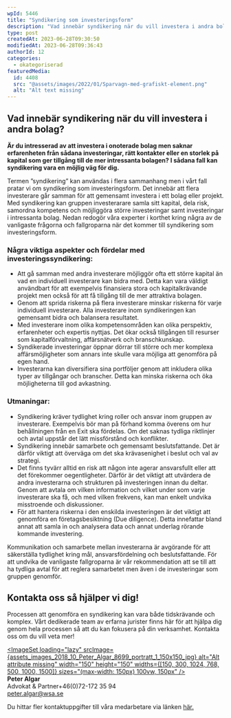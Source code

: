 ```yaml
---
wpId: 5446
title: "Syndikering som investeringsform"
description: "Vad innebär syndikering när du vill investera i andra bolag? Är du intresserad av att investera i onoterade bolag men saknar erfarenheten från sådana investeringar, rätt kontakter eller en storlek&hellip;"
type: post
createdAt: 2023-06-28T09:30:50
modifiedAt: 2023-06-28T09:36:43
authorId: 12
categories:
  - okategoriserad
featuredMedia:
  id: 4408
  src: "@assets/images/2022/01/Sparvagn-med-grafiskt-element.png"
  alt: "Alt text missing"
---
```




## Vad innebär syndikering när du vill investera i andra bolag?

**Är du intresserad av att investera i onoterade bolag men saknar erfarenheten från sådana investeringar, rätt kontakter eller en storlek på kapital som ger tillgång till de mer intressanta bolagen? I sådana fall kan syndikering vara en möjlig väg för dig.**

Termen ”syndikering” kan användas i flera sammanhang men i vårt fall pratar vi om syndikering som investeringsform. Det innebär att flera investerare går samman för att gemensamt investera i ett bolag eller projekt. Med syndikering kan gruppen investerarare samla sitt kapital, dela risk, samordna kompetens och möjliggöra större investeringar samt investeringar i intressanta bolag. Nedan redogör våra experter i korthet kring några av de vanligaste frågorna och fallgroparna när det kommer till syndikering som investeringsform.

### Några viktiga aspekter och fördelar med investeringssyndikering:

*   Att gå samman med andra investerare möjliggör ofta ett större kapital än vad en individuell investerare kan bidra med. Detta kan vara väldigt användbart för att exempelvis finansiera stora och kapitalkrävande projekt men också för att få tillgång till de mer attraktiva bolagen.
*   Genom att sprida riskerna på flera investerare minskar riskerna för varje individuell investerare. Alla investerare inom syndikeringen kan gemensamt bidra och balansera resultatet.
*   Med investerare inom olika kompetensområden kan olika perspektiv, erfarenheter och expertis nyttjas. Det ökar också tillgången till resurser som kapitalförvaltning, affärsnätverk och branschkunskap.
*   Syndikerade investeringar öppnar dörrar till större och mer komplexa affärsmöjligheter som annars inte skulle vara möjliga att genomföra på egen hand.
*   Investerarna kan diversifiera sina portföljer genom att inkludera olika typer av tillgångar och branscher. Detta kan minska riskerna och öka möjligheterna till god avkastning.

### Utmaningar:

*   Syndikering kräver tydlighet kring roller och ansvar inom gruppen av investerare. Exempelvis bör man på förhand komma överens om hur behållningen från en Exit ska fördelas. Om det saknas tydliga riktlinjer och avtal uppstår det lätt missförstånd och konflikter.
*   Syndikering innebär samarbete och gemensamt beslutsfattande. Det är därför viktigt att överväga om det ska krävasenighet i beslut och val av strategi.
*   Det finns tyvärr alltid en risk att någon inte agerar ansvarsfullt eller att det förekommer oegentligheter. Därför är det viktigt att utvärdera de andra investerarna och strukturen på investeringen innan du deltar. Genom att avtala om vilken information och vilket under som varje investerare ska få, och med vilken frekvens, kan man enkelt undvika misstroende och diskussioner.
*   För att hantera riskerna i den enskilda investeringen är det viktigt att genomföra en företagsbesiktning (Due diligence). Detta innefattar bland annat att samla in och analysera data och annat underlag rörande kommande investering.

Kommunikation och samarbete mellan investerarna är avgörande för att säkerställa tydlighet kring mål, ansvarsfördelning och beslutsfattande. För att undvika de vanligaste fallgroparna är vår rekommendation att se till att ha tydliga avtal för att reglera samarbetet men även i de investeringar som gruppen genomför.

## Kontakta oss så hjälper vi dig!

Processen att genomföra en syndikering kan vara både tidskrävande och komplex. Vårt dedikerade team av erfarna jurister finns här för att hjälpa dig genom hela processen så att du kan fokusera på din verksamhet. Kontakta oss om du vill veta mer!

[<ImageSet loading="lazy" srcImage={assets_images_2018_10_Peter_Algar_8699_portratt_1_150x150_jpg} alt="Alt attribute missing" width="150" height="150" widths={[150, 300, 1024, 768, 500, 1000, 1500]} sizes="(max-width: 150px) 100vw, 150px" />](https://www.wsa.se/medarbetare/peter-algar/peter_algar_8699_portratt-2/)  
**Peter Algar**  
Advokat & Partner+46(0)72-172 35 94  
[peter.algar@wsa.se](mailto:peter.algar@wsa.se)

Du hittar fler kontaktuppgifter till våra medarbetare via länken [här.](/medarbetare/)